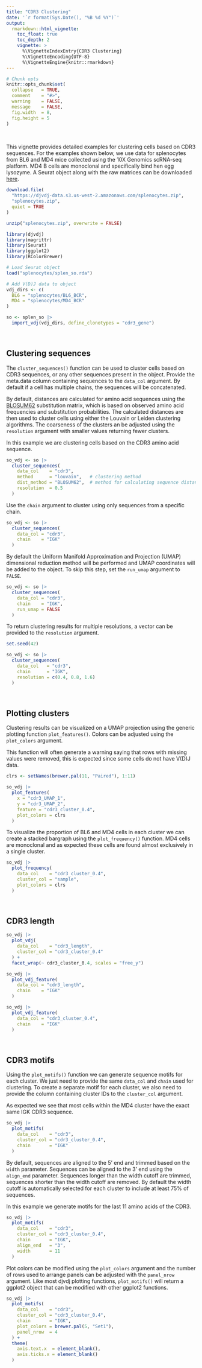 ```yaml
---
title: "CDR3 Clustering"
date: '`r format(Sys.Date(), "%B %d %Y")`'
output:
  rmarkdown::html_vignette:
    toc_float: true
    toc_depth: 2
    vignette: >
      %\VignetteIndexEntry{CDR3 Clustering}
      %\VignetteEncoding{UTF-8}
      %\VignetteEngine{knitr::rmarkdown}
---
```


```r
# Chunk opts
knitr::opts_chunk$set(
  collapse   = TRUE,
  comment    = "#>",
  warning    = FALSE,
  message    = FALSE,
  fig.width  = 8,
  fig.height = 5
)
```

<br>

This vignette provides detailed examples for clustering cells based on CDR3 sequences. For the examples shown below, we use data for splenocytes from BL6 and MD4 mice collected using the 10X Genomics scRNA-seq platform. MD4 B cells are monoclonal and specifically bind hen egg lysozyme. A Seurat object along with the raw matrices can be downloaded [here](https://djvdj-data.s3.us-west-2.amazonaws.com/splenocytes.zip).

```r
download.file(
  "https://djvdj-data.s3.us-west-2.amazonaws.com/splenocytes.zip",
  "splenocytes.zip",
  quiet = TRUE
)

unzip("splenocytes.zip", overwrite = FALSE)
```

```r
library(djvdj)
library(magrittr)
library(Seurat)
library(ggplot2)
library(RColorBrewer)

# Load Seurat object
load("splenocytes/splen_so.rda")

# Add V(D)J data to object
vdj_dirs <- c(
  BL6 = "splenocytes/BL6_BCR",
  MD4 = "splenocytes/MD4_BCR"
)

so <- splen_so |>
  import_vdj(vdj_dirs, define_clonotypes = "cdr3_gene")
```

<br>

## Clustering sequences

The `cluster_sequences()` function can be used to cluster cells based on CDR3 sequences, or any other sequences present in the object. Provide the meta.data column containing sequences to the `data_col` argument. By default if a cell has multiple chains, the sequences will be concatenated.

By default, distances are calculated for amino acid sequences using the [BLOSUM62](https://www.ncbi.nlm.nih.gov/pmc/articles/PMC50453/) substitution matrix, which is based on observed amino acid frequencies and substitution probabilities. The calculated distances are then used to cluster cells using either the Louvain or Leiden clustering algorithms. The coarseness of the clusters an be adjusted using the `resolution` argument with smaller values returning fewer clusters.

In this example we are clustering cells based on the CDR3 amino acid sequence.

```r
so_vdj <- so |>
  cluster_sequences(
    data_col    = "cdr3",
    method      = "louvain",   # clustering method
    dist_method = "BLOSUM62",  # method for calculating sequence distances
    resolution  = 0.5
  )
```

Use the `chain` argument to cluster using only sequences from a specific chain.

```r
so_vdj <- so |>
  cluster_sequences(
    data_col = "cdr3",
    chain    = "IGK"
  )
```

By default the Uniform Manifold Approximation and Projection (UMAP) dimensional reduction method will be performed and UMAP coordinates will be added to the object. To skip this step, set the `run_umap` argument to `FALSE`.

```r
so_vdj <- so |>
  cluster_sequences(
    data_col = "cdr3",
    chain    = "IGK",
    run_umap = FALSE
  )
```

To return clustering results for multiple resolutions, a vector can be provided to the `resolution` argument.

```r
set.seed(42)

so_vdj <- so |>
  cluster_sequences(
    data_col   = "cdr3",
    chain      = "IGK",
    resolution = c(0.4, 0.8, 1.6)
  )
```

<br>

## Plotting clusters

Clustering results can be visualized on a UMAP projection using the generic plotting function `plot_features()`. Colors can be adjusted using the `plot_colors` argument.

This function will often generate a warning saying that rows with missing values were removed, this is expected since some cells do not have V(D)J data.

```r
clrs <- setNames(brewer.pal(11, "Paired"), 1:11)

so_vdj |>
  plot_features(
    x = "cdr3_UMAP_1",
    y = "cdr3_UMAP_2",
    feature = "cdr3_cluster_0.4",
    plot_colors = clrs
  )
```

To visualize the proportion of BL6 and MD4 cells in each cluster we can create a stacked bargraph using the `plot_frequency()` function. MD4 cells are monoclonal and as expected these cells are found almost exclusively in a single cluster.

```r
so_vdj |>
  plot_frequency(
    data_col    = "cdr3_cluster_0.4",
    cluster_col = "sample",
    plot_colors = clrs
  )
```

<br>

## CDR3 length

```r
so_vdj |>
  plot_vdj(
    data_col    = "cdr3_length",
    cluster_col = "cdr3_cluster_0.4"
  ) +
  facet_wrap(~ cdr3_cluster_0.4, scales = "free_y")
```

```r
so_vdj |>
  plot_vdj_feature(
    data_col = "cdr3_length",
    chain    = "IGK"
  )

so_vdj |>
  plot_vdj_feature(
    data_col = "cdr3_cluster_0.4",
    chain    = "IGK"
  )
```

<br>

## CDR3 motifs

Using the `plot_motifs()` function we can generate sequence motifs for each cluster. We just need to provide the same `data_col` and `chain` used for clustering. To create a separate motif for each cluster, we also need to provide the column containing cluster IDs to the `cluster_col` argument.

As expected we see that most cells within the MD4 cluster have the exact same IGK CDR3 sequence.

```r
so_vdj |>
  plot_motifs(
    data_col    = "cdr3",
    cluster_col = "cdr3_cluster_0.4",
    chain       = "IGK"
  )
```

By default, sequences are aligned to the 5' end and trimmed based on the `width` parameter. Sequences can be aligned to the 3' end using the `align_end` parameter. Sequences longer than the width cutoff are trimmed, sequences shorter than the width cutoff are removed. By default the width cutoff is automatically selected for each cluster to include at least 75% of sequences.

In this example we generate motifs for the last 11 amino acids of the CDR3.

```r
so_vdj |>
  plot_motifs(
    data_col    = "cdr3",
    cluster_col = "cdr3_cluster_0.4",
    chain       = "IGK",
    align_end   = "3",
    width       = 11
  )
```

Plot colors can be modified using the `plot_colors` argument and the number of rows used to arrange panels can be adjusted with the `panel_nrow` argument. Like most djvdj plotting functions, `plot_motifs()` will return a ggplot2 object that can be modified with other ggplot2 functions.

```r
so_vdj |>
  plot_motifs(
    data_col    = "cdr3",
    cluster_col = "cdr3_cluster_0.4",
    chain       = "IGK",
    plot_colors = brewer.pal(5, "Set1"),
    panel_nrow  = 4
  ) +
  theme(
    axis.text.x  = element_blank(),
    axis.ticks.x = element_blank()
  )
```
